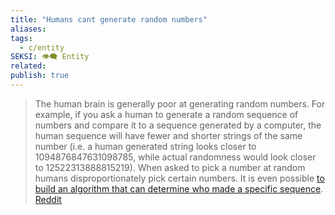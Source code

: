 ```yaml
---
title: "Humans cant generate random numbers"
aliases: 
tags:
  - c/entity
SEKSI: 👁️‍🗨️ Entity
related:
publish: true
---
```

> The human brain is generally poor at generating random numbers. For example, if you ask a human to generate a random sequence of numbers and compare it to a sequence generated by a computer, the human sequence will have fewer and shorter strings of the same number (i.e. a human generated string looks closer to 1094876847631098785, while actual randomness would look closer to 12522313888815219). When asked to pick a number at random humans disproportionately pick certain numbers. It is even possible [to build an algorithm that can determine who made a specific sequence](https://journals.plos.org/plosone/article?id=10.1371/journal.pone.0041531).
> [Reddit](https://old.reddit.com/r/AskScienceDiscussion/comments/at1x19/can_human_mind_generate_truly_random_numbers_or/egyb4mo/)

